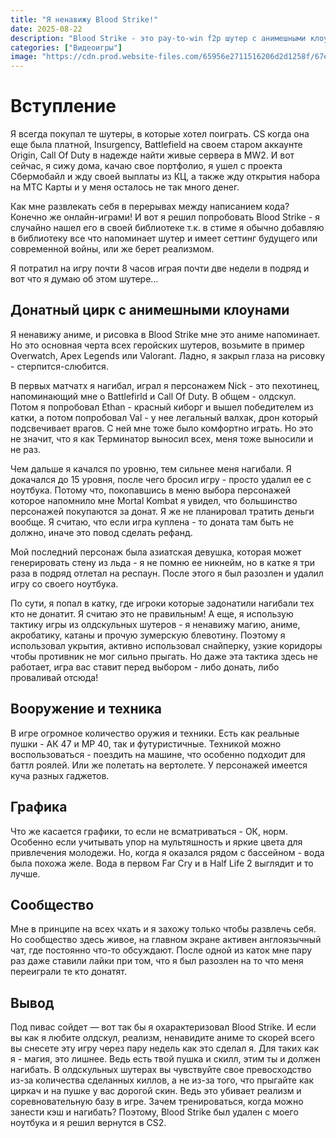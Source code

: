 ```yaml
---
title: "Я ненавижу Blood Strike!"
date: 2025-08-22
description: "Blood Strike - это pay-to-win f2p шутер с анимешными клоунами и беспощаным донатом."
categories: ["Видеоигры"]
image: "https://cdn.prod.website-files.com/65956e2711516206d2d1258f/67e2ce15314555c59e348432_BloodStrike.jpg"
---
```


# Вступление

Я всегда покупал те шутеры, в которые хотел поиграть. CS когда она еще была платной, Insurgency, Battlefield на своем старом аккаунте Origin, Call Of Duty в надежде найти живые сервера в MW2. И вот сейчас, я сижу дома, качаю свое портфолио, я ушел с проекта Сбермобайл и жду своей выплаты из КЦ, а также жду открытия набора на МТС Карты и у меня осталось не так много денег.

Как мне развлекать себя в перерывах между написанием кода? Конечно же онлайн-играми! И вот я решил попробовать Blood Strike - я случайно нашел его в своей библиотеке т.к. в стиме я обычно добавляю в библиотеку все что напоминает шутер и имеет сеттинг будущего или современной войны, или же берет реализмом.

Я потратил на игру почти 8 часов играя почти две недели в подряд и вот что я думаю об этом шутере…

## Донатный цирк с анимешными клоунами

Я ненавижу аниме, и рисовка в Blood Strike мне это аниме напоминает. Но это основная черта всех геройских шутеров, возьмите в пример Overwatch, Apex Legends или Valorant. Ладно, я закрыл глаза на рисовку - стерпится-слюбится.

В первых матчатх я нагибал, играл я персонажем Nick - это пехотинец, напоминающий мне о Battlefirld и Call Of Duty. В общем - олдскул. Потом я попробовал Ethan - красный киборг и вышел победителем из катки, а потом попробовал Val - у нее легальный валхак, дрон который подсвечивает врагов. С ней мне тоже было комфортно играть. Но это не значит, что я как Терминатор выносил всех, меня тоже выносили и не раз.

Чем дальше я качался по уровню, тем сильнее меня нагибали. Я докачался до 15 уровня, после чего бросил игру - просто удалил ее с ноутбука. Потому что, покопавшись в меню выбора персонажей которое напомнило мне Mortal Kombat я увидел, что большинство персонажей покупаются за донат. Я же не планировал тратить деньги вообще. Я считаю, что если игра куплена - то доната там быть не должно, иначе это повод сделать рефанд.

Мой последний персонаж была азиатская девушка, которая может генерировать стену из льда - я не помню ее никнейм, но в катке я три раза в подряд отлетал на респаун. После этого я был разозлен и удалил игру со своего ноутбука.

По сути, я попал в катку, где игроки которые задонатили нагибали тех кто не донатит. Я считаю это не правильным! А еще, я использую тактику игры из олдскульных шутеров - я ненавижу магию, аниме, акробатику, катаны и прочую зумерскую блевотину. Поэтому я использовал укрытия, активно использовал снайперку, узкие коридоры чтобы противник не мог сильно прыгать. Но даже эта тактика здесь не работает, игра вас ставит перед выбором - либо донать, либо проваливай отсюда!

## Вооружение и техника

В игре огромное количество оружия и техники. Есть как реальные пушки - АК 47 и MP 40, так и футуристичные. Техникой можно воспользоваться - поездить на машине, что особенно подходит для баттл роялей. Или же полетать на вертолете. У персонажей имеется куча разных гаджетов.

## Графика

Что же касается графики, то если не всматриваться - ОК, норм. Особенно если учитывать упор на мультяшность и яркие цвета для привлечения молодежи. Но, когда я оказался рядом с бассейном - вода была похожа желе. Вода в первом Far Cry и в Half Life 2 выглядит и то лучше.

## Сообщество

Мне в принципе на всех чхать и я захожу только чтобы развлечь себя. Но сообщество здесь живое, на главном экране активен англоязычный чат, где постоянно что-то обсуждают. После одной из каток мне пару раз даже ставили лайки при том, что я был разозлен на то что меня переиграли те кто донатят.

## Вывод

Под пивас сойдет — вот так бы я охарактеризовал Blood Strike. И если вы как я любите олдскул, реализм, ненавидите аниме то скорей всего вы снесете эту игру через пару недель как это сделал я. Для таких как я - магия, это лишнее. Ведь есть твой пушка и скилл, этим ты и должен нагибать. В олдскульных шутерах вы чувствуйте свое превосходство из-за количества сделанных киллов, а не из-за того, что прыгайте как циркач и на пушке у вас дорогой скин. Ведь это убивает реализм и соревновательную базу в игре. Зачем тренироваться, когда можно занести кэш и нагибать? Поэтому, Blood Strike был удален с моего ноутбука и я решил вернутся в CS2.
